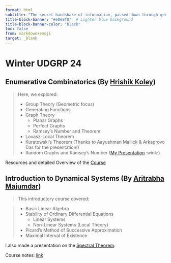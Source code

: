 ```yaml
---
format: html
subtitle: "The secret handshake of information, passed down through generations."
title-block-banner: "#e0e8f0"  # Lighter blue background
title-block-banner-color: "black"
toc: false
from: markdown+emoji
target: _blank
---
```

# Winter UDGRP 24 {.unnumbered}

::: {.callout-note collapse="true"}
## Enumerative Combinatorics (By [Hrishik Koley](https://hrishik-koley.github.io))


> Here, we explored:
>
>* Group Theory (Geometric focus)
> * Generating Functions
> * Graph Theory
>     * Planar Graphs
>     * Perfect Graphs
>     * Ramsey's Number and Theorem
> * Lovasz-Local Theorem
> * Kuratowski's Theorem (Thanks to Aayushman Mallick & Arkaprovo Das for the presentation!)
> * Random Graphs and Ramsey's Number ([My Presentation](https://drive.google.com/file/d/1UxLhH8ogvzA7uRu-Fvv1YKaoC8QWKlkZ/view?usp=sharing) :wink:)


Resources and detailed Overview of the [Course](https://hrishik-koley.github.io/musings/enumerative_combinatorics/)
:::

::: {.callout-note collapse="true"}
## Introduction to Dynamical Systems (By [Aritrabha Majumdar](https://paulpseudoman.github.io/))

>This introductory course covered:

>* Basic Linear Algebra
>* Stability of Ordinary Differential Equations
>    * Linear Systems
>    * Non-Linear Systems (Local Theory)
>* Picard's Method of Successive Approximation
>* Maximal Interval of Existence

I also made a presentation on the [Spectral Theorem](https://drive.google.com/file/d/1bnqrIGg4x6yNU18mimoggvLsltV1oL1Q/view?usp=sharing).

Course notes: [link](https://paulpseudoman.github.io/DSnotes.pdf)
:::

